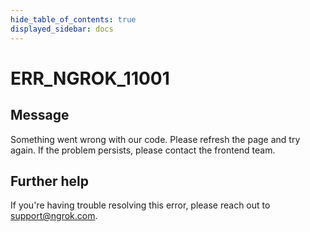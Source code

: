 ```yaml
---
hide_table_of_contents: true
displayed_sidebar: docs
---
```



# ERR_NGROK_11001

## Message

Something went wrong with our code. Please refresh the page and try again. If the problem persists, please contact the frontend team.

<ErrorDetails error="err_ngrok_11001" />

## Further help

If you're having trouble resolving this error, please reach out to [support@ngrok.com](mailto:support@ngrok.com?subject=Help%20with%20ERR_NGROK_11001).
